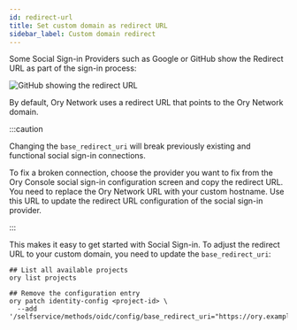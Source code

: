 ```yaml
---
id: redirect-url
title: Set custom domain as redirect URL
sidebar_label: Custom domain redirect
---
```


Some Social Sign-in Providers such as Google or GitHub show the Redirect URL as part of the sign-in process:

![GitHub showing the redirect URL](redirect-url/callback.png)

By default, Ory Network uses a redirect URL that points to the Ory Network domain.

:::caution

Changing the `base_redirect_uri` will break previously existing and functional social sign-in connections.

To fix a broken connection, choose the provider you want to fix from the Ory Console social sign-in configuration screen and copy
the redirect URL. You need to replace the Ory Network URL with your custom hostname. Use this URL to update the redirect URL
configuration of the social sign-in provider.

:::

This makes it easy to get started with Social Sign-in. To adjust the redirect URL to your custom domain, you need to update the
`base_redirect_uri`:

```shell
## List all available projects
ory list projects

## Remove the configuration entry
ory patch identity-config <project-id> \
  --add '/selfservice/methods/oidc/config/base_redirect_uri="https://ory.example.org"'
```
